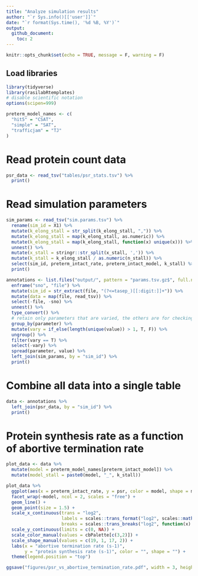 ```yaml
---
title: "Analyze simulation results"
author: "`r Sys.info()[['user']]`"
date: "`r format(Sys.time(), '%d %B, %Y')`"
output: 
  github_document:
    toc: 2
---
```


```r
knitr::opts_chunk$set(echo = TRUE, message = F, warning = F)
```

## Load libraries
```r
library(tidyverse)
library(rasilabRtemplates)
# disable scientific notation
options(scipen=999)

preterm_model_names <- c(
  "hit5" = "CSAT",
  "simple" = "SAT",
  "trafficjam" = "TJ"
)
```

# Read protein count data

```r
psr_data <- read_tsv("tables/psr_stats.tsv") %>% 
  print()
```

# Read simulation parameters

```r
sim_params <- read_tsv("sim.params.tsv") %>% 
  rename(sim_id = X1) %>% 
  mutate(k_elong_stall = str_split(k_elong_stall, ",")) %>%
  mutate(k_elong_stall = map(k_elong_stall, as.numeric)) %>%
  mutate(k_elong_stall = map(k_elong_stall, function(x) unique(x))) %>%
  unnest() %>%
  mutate(x_stall = stringr::str_split(x_stall, ',')) %>%
  mutate(k_stall = k_elong_stall / as.numeric(n_stall)) %>%
  select(sim_id, preterm_intact_rate, preterm_intact_model, k_stall) %>% 
  print()

annotations <- list.files("output/", pattern = "params.tsv.gz$", full.names = T) %>% 
  enframe("sno", "file") %>% 
  mutate(sim_id = str_extract(file, "(?<=tasep_)[[:digit:]]+")) %>% 
  mutate(data = map(file, read_tsv)) %>% 
  select(-file, -sno) %>% 
  unnest() %>% 
  type_convert() %>%
  # retain only parameters that are varied, the others are for checking
  group_by(parameter) %>%
  mutate(vary = if_else(length(unique(value)) > 1, T, F)) %>%
  ungroup() %>%
  filter(vary == T) %>%
  select(-vary) %>%
  spread(parameter, value) %>%
  left_join(sim_params, by = "sim_id") %>% 
  print()
```

# Combine all data into a single table

```r
data <- annotations %>% 
  left_join(psr_data, by = "sim_id") %>% 
  print()
```

# Protein synthesis rate as a function of abortive termination rate

```r
plot_data <- data %>% 
  mutate(model = preterm_model_names[preterm_intact_model]) %>% 
  mutate(model_stall = paste0(model, "_", k_stall))

plot_data %>%
  ggplot(aes(x = preterm_intact_rate, y = psr, color = model, shape = model_stall)) +
  facet_wrap(~model, ncol = 2, scales = "free") +
  geom_line() +
  geom_point(size = 1.5) +
  scale_x_continuous(trans = "log2",
                     labels = scales::trans_format("log2", scales::math_format(2^.x)),
                     breaks = scales::trans_breaks("log2", function(x) 2^x, n = 5)) +
  scale_y_continuous(limits = c(0, NA)) +
  scale_color_manual(values = cbPalette[c(3,2)]) +
  scale_shape_manual(values = c(19, 1, 17, 2)) +
  labs(x = "abortive termination rate (s-1)", 
       y = "protein synthesis rate (s-1)", color = "", shape = "") +
  theme(legend.position = "top")

ggsave("figures/psr_vs_abortive_termination_rate.pdf", width = 3, height = 2.2)
```